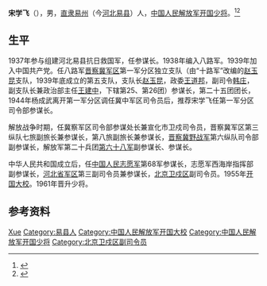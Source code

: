 '''宋学飞'''（{{bd|1904年||1970年|}}），男，[[直隶|直隶]][[易州|易州]]（今[[河北|河北]][[易县|易县]]）人，[[中国人民解放军开国少将|中国人民解放军开国少将]]。<ref>{{Cite book|title=中国抗日战争人物大词典|author=刘景泉主编; 沈久泉, 王凯捷, 李卓副主编|publisher=天津大学出版社|year=1999|isbn=|location=|pages=}}</ref><ref>{{Cite book|title=中华军事人物大辞典|author=吴如蒿著; 陈策才, 张光彩, 赵功德等副主编|publisher=新华出版社|year=1989|isbn=|location=北京|pages=}}</ref>
==生平==
1937年参与组建河北易县抗日救国军，任参谋长。1938年编入八路军。1939年加入中国共产党。任八路军[[晋察冀军区|晋察冀军区]]第一军分区独立支队（由“十路军”改编的[[赵玉昆|赵玉昆]]支队，1939年底成立的第五支队，支队长[[赵玉昆|赵玉昆]]，政委[[王道邦|王道邦]]，副司令[[韩庄|韩庄]]，副支队长兼政治部主任[[王建中|王建中]]，下辖第25、第26团）参谋长，第二十五团团长，1944年杨成武离开第一军分区调任冀中军区司令员后，推荐宋学飞任第一军分区司令部参谋长。

解放战争时期，任冀察军区司令部参谋处长兼宣化市卫戍司令员，晋察冀军区第三纵队七旅副旅长兼参谋长，第八旅副旅长兼参谋长，[[晋察冀野战军|晋察冀野战军]]第六纵队司令部副参谋长，解放军第二十兵团[[中国人民解放军第六十八军|第六十八军]]副参谋长、参谋长。

中华人民共和国成立后，任[[中国人民志愿军|中国人民志愿军]]第68军参谋长，志愿军西海岸指挥部副参谋长，[[河北省军区|河北省军区]]第三副司令员兼参谋长，[[北京卫戍区|北京卫戍区]]副司令员。1955年[[中国人民解放军开国大校|开国大校]]。1961年晋升少将。

== 参考资料 ==
{{reflist}}

{{中国人物小作品}}

{{Authority control}}
{{DEFAULTSORT:Song宋}}
[[Category:宋姓|Xue]]
[[Category:易县人|Category:易县人]]
[[Category:中国人民解放军开国大校|Category:中国人民解放军开国大校]]
[[Category:中国人民解放军开国少将|Category:中国人民解放军开国少将]]
[[Category:北京卫戍区副司令员|Category:北京卫戍区副司令员]]